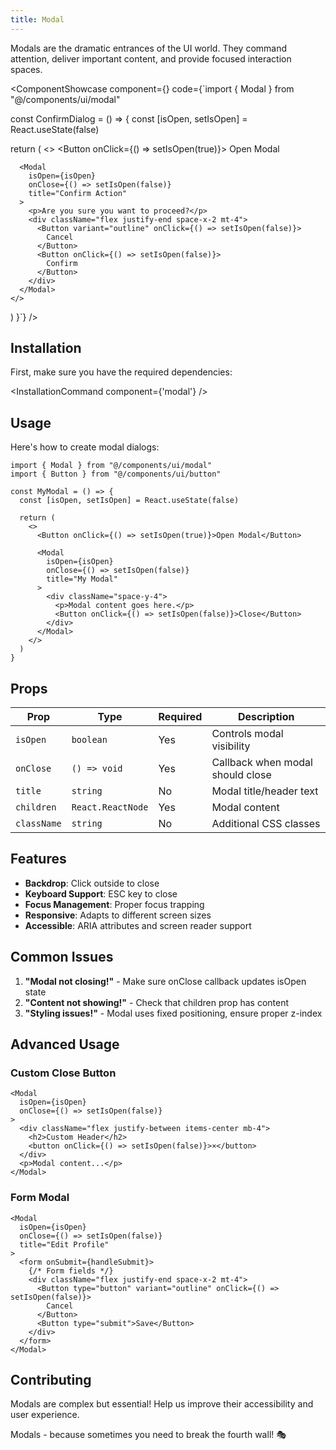 ```yaml
---
title: Modal
---
```



Modals are the dramatic entrances of the UI world. They command attention, deliver important content, and provide focused interaction spaces.

<ComponentShowcase component={<ModalShowcase />} code={`import { Modal } from "@/components/ui/modal"

const ConfirmDialog = () => {
  const [isOpen, setIsOpen] = React.useState(false)

  return (
    <>
      <Button onClick={() => setIsOpen(true)}>
        Open Modal
      </Button>

      <Modal
        isOpen={isOpen}
        onClose={() => setIsOpen(false)}
        title="Confirm Action"
      >
        <p>Are you sure you want to proceed?</p>
        <div className="flex justify-end space-x-2 mt-4">
          <Button variant="outline" onClick={() => setIsOpen(false)}>
            Cancel
          </Button>
          <Button onClick={() => setIsOpen(false)}>
            Confirm
          </Button>
        </div>
      </Modal>
    </>
  )
}`} />

## Installation

First, make sure you have the required dependencies:

<InstallationCommand component={'modal'} />

## Usage

Here's how to create modal dialogs:

```tsx
import { Modal } from "@/components/ui/modal"
import { Button } from "@/components/ui/button"

const MyModal = () => {
  const [isOpen, setIsOpen] = React.useState(false)

  return (
    <>
      <Button onClick={() => setIsOpen(true)}>Open Modal</Button>

      <Modal
        isOpen={isOpen}
        onClose={() => setIsOpen(false)}
        title="My Modal"
      >
        <div className="space-y-4">
          <p>Modal content goes here.</p>
          <Button onClick={() => setIsOpen(false)}>Close</Button>
        </div>
      </Modal>
    </>
  )
}
```

## Props

| Prop | Type | Required | Description |
|------|------|----------|-------------|
| `isOpen` | `boolean` | Yes | Controls modal visibility |
| `onClose` | `() => void` | Yes | Callback when modal should close |
| `title` | `string` | No | Modal title/header text |
| `children` | `React.ReactNode` | Yes | Modal content |
| `className` | `string` | No | Additional CSS classes |

## Features

- **Backdrop**: Click outside to close
- **Keyboard Support**: ESC key to close
- **Focus Management**: Proper focus trapping
- **Responsive**: Adapts to different screen sizes
- **Accessible**: ARIA attributes and screen reader support

## Common Issues

1. **"Modal not closing!"** - Make sure onClose callback updates isOpen state
2. **"Content not showing!"** - Check that children prop has content
3. **"Styling issues!"** - Modal uses fixed positioning, ensure proper z-index

## Advanced Usage

### Custom Close Button
```tsx
<Modal
  isOpen={isOpen}
  onClose={() => setIsOpen(false)}
>
  <div className="flex justify-between items-center mb-4">
    <h2>Custom Header</h2>
    <button onClick={() => setIsOpen(false)}>×</button>
  </div>
  <p>Modal content...</p>
</Modal>
```

### Form Modal
```tsx
<Modal
  isOpen={isOpen}
  onClose={() => setIsOpen(false)}
  title="Edit Profile"
>
  <form onSubmit={handleSubmit}>
    {/* Form fields */}
    <div className="flex justify-end space-x-2 mt-4">
      <Button type="button" variant="outline" onClick={() => setIsOpen(false)}>
        Cancel
      </Button>
      <Button type="submit">Save</Button>
    </div>
  </form>
</Modal>
```

## Contributing

Modals are complex but essential! Help us improve their accessibility and user experience.

Modals - because sometimes you need to break the fourth wall! 🎭